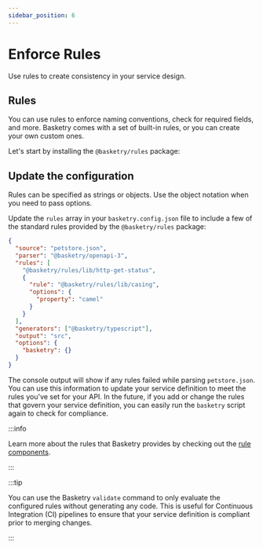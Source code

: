 ```yaml
---
sidebar_position: 6
---
```



# Enforce Rules

Use rules to create consistency in your service design.

## Rules

You can use rules to enforce naming conventions, check for required fields, and more. Basketry comes with a set of built-in rules, or you can create your own custom ones.

Let's start by installing the `@basketry/rules` package:

<Install package="@basketry/rules" />

## Update the configuration

Rules can be specified as strings or objects. Use the object notation when you need to pass options.

Update the `rules` array in your `basketry.config.json` file to include a few of the standard rules provided by the `@basketry/rules` package:

```json title="basketry.config.json"
{
  "source": "petstore.json",
  "parser": "@basketry/openapi-3",
  "rules": [
    "@basketry/rules/lib/http-get-status",
    {
      "rule": "@basketry/rules/lib/casing",
      "options": {
        "property": "camel"
      }
    }
  ],
  "generators": ["@basketry/typescript"],
  "output": "src",
  "options": {
    "basketry": {}
  }
}
```

<Run script="basketry" />

The console output will show if any rules failed while parsing `petstore.json`. You can use this information to update your service definition to meet the rules you've set for your API. In the future, if you add or change the rules that govern your service definition, you can easily run the `basketry` script again to check for compliance.

:::info

Learn more about the rules that Basketry provides by checking out the [rule components](/docs/components/rules).

:::

:::tip

You can use the Basketry `validate` command to only evaluate the configured rules without generating any code. This is useful for Continuous Integration (CI) pipelines to ensure that your service definition is compliant prior to merging changes.

<Exec command="basketry validate" />
:::
